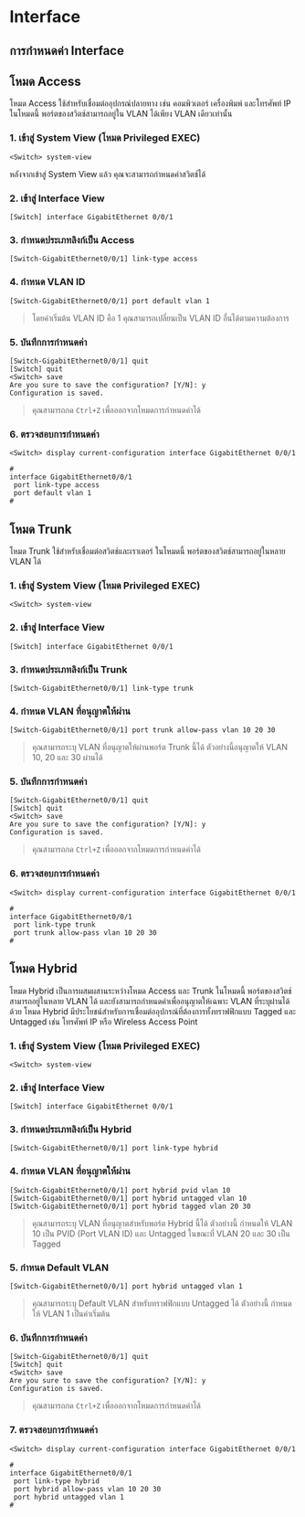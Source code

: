 # Interface
## การกำหนดค่า Interface

## โหมด Access

โหมด Access ใช้สำหรับเชื่อมต่ออุปกรณ์ปลายทาง เช่น คอมพิวเตอร์ เครื่องพิมพ์ และโทรศัพท์ IP ในโหมดนี้ พอร์ตของสวิตช์สามารถอยู่ใน VLAN ได้เพียง VLAN เดียวเท่านั้น

### 1\. เข้าสู่ System View (โหมด Privileged EXEC)

```
<Switch> system-view
```

หลังจากเข้าสู่ System View แล้ว คุณจะสามารถกำหนดค่าสวิตช์ได้

### 2\. เข้าสู่ Interface View

```
[Switch] interface GigabitEthernet 0/0/1
```

### 3\. กำหนดประเภทลิงก์เป็น Access

```
[Switch-GigabitEthernet0/0/1] link-type access
```

### 4\. กำหนด VLAN ID

```
[Switch-GigabitEthernet0/0/1] port default vlan 1
```

> โดยค่าเริ่มต้น VLAN ID คือ 1 คุณสามารถเปลี่ยนเป็น VLAN ID อื่นได้ตามความต้องการ

### 5\. บันทึกการกำหนดค่า

```
[Switch-GigabitEthernet0/0/1] quit
[Switch] quit
<Switch> save
Are you sure to save the configuration? [Y/N]: y
Configuration is saved.
```

> คุณสามารถกด `Ctrl+Z` เพื่อออกจากโหมดการกำหนดค่าได้

### 6\. ตรวจสอบการกำหนดค่า

```
<Switch> display current-configuration interface GigabitEthernet 0/0/1
```

```
#
interface GigabitEthernet0/0/1
 port link-type access
 port default vlan 1
#
```

## โหมด Trunk

โหมด Trunk ใช้สำหรับเชื่อมต่อสวิตช์และเราเตอร์ ในโหมดนี้ พอร์ตของสวิตช์สามารถอยู่ในหลาย VLAN ได้

### 1\. เข้าสู่ System View (โหมด Privileged EXEC)

```
<Switch> system-view
```

### 2\. เข้าสู่ Interface View

```
[Switch] interface GigabitEthernet 0/0/1
```

### 3\. กำหนดประเภทลิงก์เป็น Trunk

```
[Switch-GigabitEthernet0/0/1] link-type trunk
```

### 4\. กำหนด VLAN ที่อนุญาตให้ผ่าน

```
[Switch-GigabitEthernet0/0/1] port trunk allow-pass vlan 10 20 30
```

> คุณสามารถระบุ VLAN ที่อนุญาตให้ผ่านพอร์ต Trunk นี้ได้ ตัวอย่างนี้อนุญาตให้ VLAN 10, 20 และ 30 ผ่านได้

### 5\. บันทึกการกำหนดค่า

```
[Switch-GigabitEthernet0/0/1] quit
[Switch] quit
<Switch> save
Are you sure to save the configuration? [Y/N]: y
Configuration is saved.
```

> คุณสามารถกด `Ctrl+Z` เพื่อออกจากโหมดการกำหนดค่าได้

### 6\. ตรวจสอบการกำหนดค่า

```
<Switch> display current-configuration interface GigabitEthernet 0/0/1
```

```
#
interface GigabitEthernet0/0/1
 port link-type trunk
 port trunk allow-pass vlan 10 20 30
#
```

## โหมด Hybrid

โหมด Hybrid เป็นการผสมผสานระหว่างโหมด Access และ Trunk ในโหมดนี้ พอร์ตของสวิตช์สามารถอยู่ในหลาย VLAN ได้ และยังสามารถกำหนดค่าเพื่ออนุญาตให้เฉพาะ VLAN ที่ระบุผ่านได้ด้วย
โหมด Hybrid มีประโยชน์สำหรับการเชื่อมต่ออุปกรณ์ที่ต้องการทั้งทราฟฟิกแบบ Tagged และ Untagged เช่น โทรศัพท์ IP หรือ Wireless Access Point

### 1\. เข้าสู่ System View (โหมด Privileged EXEC)

```
<Switch> system-view
```

### 2\. เข้าสู่ Interface View

```
[Switch] interface GigabitEthernet 0/0/1
```

### 3\. กำหนดประเภทลิงก์เป็น Hybrid

```
[Switch-GigabitEthernet0/0/1] port link-type hybrid
```

### 4\. กำหนด VLAN ที่อนุญาตให้ผ่าน

```
[Switch-GigabitEthernet0/0/1] port hybrid pvid vlan 10
[Switch-GigabitEthernet0/0/1] port hybrid untagged vlan 10
[Switch-GigabitEthernet0/0/1] port hybrid tagged vlan 20 30
```

> คุณสามารถระบุ VLAN ที่อนุญาตสำหรับพอร์ต Hybrid นี้ได้ ตัวอย่างนี้ กำหนดให้ VLAN 10 เป็น PVID (Port VLAN ID) และ Untagged ในขณะที่ VLAN 20 และ 30 เป็น Tagged

### 5\. กำหนด Default VLAN

```
[Switch-GigabitEthernet0/0/1] port hybrid untagged vlan 1
```

> คุณสามารถระบุ Default VLAN สำหรับทราฟฟิกแบบ Untagged ได้ ตัวอย่างนี้ กำหนดให้ VLAN 1 เป็นค่าเริ่มต้น

### 6\. บันทึกการกำหนดค่า

```
[Switch-GigabitEthernet0/0/1] quit
[Switch] quit
<Switch> save
Are you sure to save the configuration? [Y/N]: y
Configuration is saved.
```

> คุณสามารถกด `Ctrl+Z` เพื่อออกจากโหมดการกำหนดค่าได้

### 7\. ตรวจสอบการกำหนดค่า

```
<Switch> display current-configuration interface GigabitEthernet 0/0/1
```

```
#
interface GigabitEthernet0/0/1
 port link-type hybrid
 port hybrid allow-pass vlan 10 20 30
 port hybrid untagged vlan 1
#
```